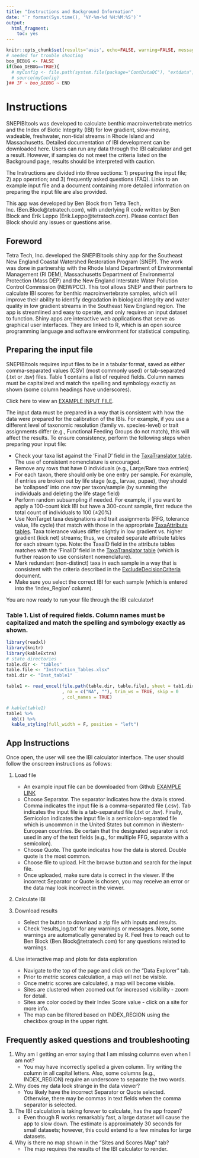```yaml
---
title: "Instructions and Background Information"
date: "`r format(Sys.time(), '%Y-%m-%d %H:%M:%S')`"
output:
  html_fragment:
    toc: yes
---
```


```r
knitr::opts_chunk$set(results='asis', echo=FALSE, warning=FALSE, message = FALSE)
# needed for trouble shooting
boo_DEBUG <- FALSE
if(boo_DEBUG==TRUE){
  # myConfig <- file.path(system.file(package="ContDataQC"), "extdata", "config.ORIG.R")
  # source(myConfig)
}## IF ~ boo_DEBUG ~ END
```

# Instructions

SNEPIBItools  was developed to calculate benthic macroinvertebrate metrics and the Index of Biotic Integrity (IBI) for low gradient, slow-moving, wadeable, freshwater, non-tidal streams in Rhode Island and Massachusetts. Detailed documentation of IBI development can be downloaded here. Users can run any data through the IBI calculator and get a result. However, if samples do not meet the criteria listed on the Background page, results should be interpreted with caution.

The Instructions are divided into three sections: 1) preparing the input file; 2) app operation; and 3) frequently asked questions (FAQ). Links to an example input file and a document containing more detailed information on preparing the input file are also provided.

This app was developed by Ben Block from Tetra Tech, Inc. (Ben.Block@tetratech.com), with underlying R code written by Ben Block and Erik Leppo (Erik.Leppo@tetratech.com). Please contact Ben Block should any issues or questions arise.


## Foreword
Tetra Tech, Inc. developed the SNEPIBItools shiny app for the Southeast New England Coastal Watershed Restoration Program (SNEP). The work was done in partnership with the Rhode Island Department of Environmental Management (RI DEM), Massachusetts Department of Environmental Protection (Mass DEP) and the New England Interstate Water Pollution Control Commission (NEIWPCC). This tool allows SNEP and their partners to calculate IBI scores for benthic macroinvertebrate samples, which will improve their ability to identify degradation in biological integrity and water quality in low gradient streams in the Southeast New England region. The app is streamlined and easy to operate, and only requires an input dataset to function. Shiny apps are interactive web applications that serve as graphical user interfaces. They are linked to R, which is an open source programming language and software environment for statistical computing.

## Preparing the input file
SNEPIBItools requires input files to be in a tabular format, saved as either comma-separated values (CSV) (most commonly used) or tab-separated (.txt or .tsv) files. Table 1 contains a list of required fields. Column names must be capitalized and match the spelling and symbology exactly as shown (some column headings have underscores).

Click here to view an [EXAMPLE INPUT FILE](https://github.com/Blocktt/ShinyAppDocuments/tree/main/SNEPtools/Example_Data).

The input data must be prepared in a way that is consistent with how the data were prepared for the calibration of the IBIs. For example, if you use a different level of taxonomic resolution (family vs. species-level) or trait assignments differ (e.g., Functional Feeding Groups do not match), this will affect the results. To ensure consistency, perform the following steps when preparing your input file:

* Check your taxa list against the ‘FinalID’ field in the [TaxaTranslator table](https://github.com/Blocktt/ShinyAppDocuments/tree/main/SNEPtools/Data_Prep). The use of consistent nomenclature is encouraged.
* Remove any rows that have 0 individuals (e.g., Large/Rare taxa entries)
* For each taxon, there should only be one entry per sample. For example, if entries are broken out by life stage (e.g., larvae, pupae), they should be ‘collapsed’ into one row per taxon/sample (by summing the individuals and deleting the life stage field)
* Perform random subsampling if needed. For example, if you want to apply a 100-count kick IBI but have a 300-count sample, first reduce the total count of individuals to 100 (±20%)
* Use NonTarget taxa designations and trait assignments (FFG, tolerance value, life cycle) that match with those in the appropriate [TaxaAttribute tables](https://github.com/Blocktt/ShinyAppDocuments/tree/main/SNEPtools/Data_Prep). Taxa tolerance values differ slightly in low gradient vs. higher gradient (kick net) streams; thus, we created separate attribute tables for each stream type. Note: the TaxaID field in the attribute tables matches with the ‘FinalID’ field in the [TaxaTranslator table](https://github.com/Blocktt/ShinyAppDocuments/tree/main/SNEPtools/Data_Prep) (which is further reason to use consistent nomenclature). 
* Mark redundant (non-distinct) taxa in each sample in a way that is consistent with the criteria described in the [ExcludeDecisionCriteria](https://github.com/Blocktt/ShinyAppDocuments/tree/main/SNEPtools/Data_Prep) document.
* Make sure you select the correct IBI for each sample (which is entered into the ‘Index_Region’ column).

You are now ready to run your file through the IBI calculator!

### Table 1. List of required fields. Column names must be capitalized and match the spelling and symbology exactly as shown.
```r
library(readxl)
library(knitr)
library(kableExtra)
# state directories
table.dir <- "tables"
table.file <- "Instruction_Tables.xlsx"
tab1.dir <- "Inst_table1"

table1 <- read_excel(file.path(table.dir, table.file), sheet = tab1.dir
                     , na = c("NA", ""), trim_ws = TRUE, skip = 0
                     , col_names = TRUE)  

# kable(table1)
table1 %>% 
  kbl() %>% 
  kable_styling(full_width = F, position = "left")
```

## App Instructions

Once open, the user will see the IBI calculator interface. The user should follow the onscreen instructions as follows:

1. Load file
    + An example input file can be downloaded from Github [EXAMPLE LINK](https://github.com/Blocktt/ShinyAppDocuments/tree/main/SNEPtools/Example_Data)
    + Choose Separator. The separator indicates how the data is stored. Comma indicates the input file is a comma-separated file (.csv). Tab indicates the input file is a tab-separated file (.txt or .tsv). Finally, Semicolon indicates the input file is a semicolon-separated file which is uncommon in the United States but common in Western-European countries. Be certain that the designated separator is not used in any of the text fields (e.g., for multiple FFG, separate with a semicolon).
    + Choose Quote. The quote indicates how the data is stored. Double quote is the most common.
    + Choose file to upload. Hit the browse button and search for the input file. 
    + Once uploaded, make sure data is correct in the viewer. If the incorrect Separator or Quote is chosen, you may receive an error or the data may look incorrect in the viewer. 

2. Calculate IBI

3. Download results
    + Select the button to download a zip file with inputs and results.
    + Check ‘results_log.txt’ for any warnings or messages. Note, some warnings are automatically generated by R. Feel free to reach out to Ben Block (Ben.Block@tetratech.com) for any questions related to warnings.

4. Use interactive map and plots for data exploration
    + Navigate to the top of the page and click on the “Data Explorer” tab.
    + Prior to metric scores calculation, a map will not be visible.
    + Once metric scores are calculated, a map will become visible.
    + Sites are clustered when zoomed out for increased visibility - zoom for detail.
    + Sites are color coded by their Index Score value - click on a site for more info.
    + The map can be filtered based on INDEX_REGION using the checkbox group in the upper right. 

## Frequently asked questions and troubleshooting

1. Why am I getting an error saying that I am missing columns even when I am not?
    + You may have incorrectly spelled a given column. Try writing the column in all capital letters. Also, some columns (e.g., INDEX_REGION) require an underscore to separate the two words.

2. Why does my data look strange in the data viewer?
    + You likely have the incorrect Separator or Quote selected. Otherwise, there may be commas in text fields when the comma separator is selected.

3. The IBI calculation is taking forever to calculate, has the app frozen?
    + Even though R works remarkably fast, a large dataset will cause the app to slow down. The estimate is approximately 30 seconds for small datasets; however, this could extend to a few minutes for large datasets.

4. Why is there no map shown in the “Sites and Scores Map” tab?
    + The map requires the results of the IBI calculator to render.
